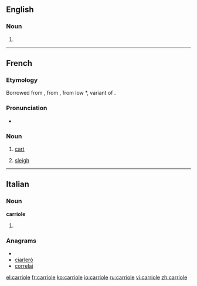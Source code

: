 ==English==

===Noun===
{{en-noun}}

# {{alternate spelling of|cariole}}

----

==French==

===Etymology===
Borrowed from {{etyl|pro|fr}} {{term|carriola}}, from {{term|carri||chariot}}, from low {{etyl|la|fr}} *{{term||carreum}}, variant of {{term|carrus}}.

===Pronunciation===
* {{IPA|/kaʁjɔl/|lang=fr}}

===Noun===
{{fr-noun|f}}

# [[cart]]
# {{Canada|lang=fr}} [[sleigh]]

----

==Italian==

===Noun===
'''carriole''' {{f}}

# {{plural of|[[carriola]]|lang=Italian}}

===Anagrams===
* {{alphagram|aceilorr}}
* [[ciarlerò#Italian|ciarlerò]]
* [[correlai#Italian|correlai]]

[[el:carriole]]
[[fr:carriole]]
[[ko:carriole]]
[[io:carriole]]
[[ru:carriole]]
[[vi:carriole]]
[[zh:carriole]]